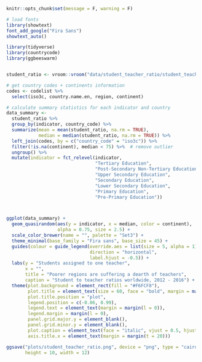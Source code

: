 
```r
knitr::opts_chunk$set(message = F, warning = F)
```


```r
# load fonts
library(showtext)
font_add_google("Fira Sans")
showtext_auto()
```


```r
library(tidyverse)
library(countrycode)
library(ggbeeswarm)


student_ratio <- vroom::vroom("data/student_teacher_ratio/student_teacher_ratio.csv")

# get country codes + continents information
codes <- codelist %>%
  select(iso3c, country.name.en, region, continent)

# calculate summary statistics for each indicator and country
data_summary <-
  student_ratio %>%
  group_by(indicator, country_code) %>%
  summarize(mean = mean(student_ratio, na.rm = TRUE), 
            median = median(student_ratio, na.rm = TRUE)) %>%
  left_join(codes, by = c("country_code" = "iso3c")) %>%
  filter(!is.na(continent), median < 75) %>%  # remove outlier
  ungroup() %>% 
  mutate(indicator = fct_relevel(indicator,
                                 "Tertiary Education", 
                                 "Post-Secondary Non-Tertiary Education",
                                 "Upper Secondary Education", 
                                 "Secondary Education", 
                                 "Lower Secondary Education",
                                 "Primary Education", 
                                 "Pre-Primary Education"))



ggplot(data_summary) +
  geom_quasirandom(aes(y = indicator, x = median, color = continent), 
                   alpha = 0.75, size = 2.5) +
  scale_color_brewer(name = "", palette = "Set3") + 
  theme_minimal(base_family = "Fira sans", base_size = 45) +
  guides(colour = guide_legend(override.aes = list(size = 5, alpha = 1), 
                               direction = "horizontal",
                               label.hjust = -0.5)) +
  labs(y = "Students assigned to one teacher", 
       x = "",
       title = "Poorer regions are suffering a dearth of teachers",
       caption = "Student to teacher ratios worldwide, 2012 - 2016") +
  theme(plot.background = element_rect(fill = "#F6FCF8"),
        plot.title = element_text(size = 60, face = "bold", margin = margin(b = 0)),
        plot.title.position = "plot",
        legend.position = c(-0.06, 0.99),
        legend.text = element_text(margin = margin(l = 0)),
        legend.margin = margin(l = 0),
        panel.grid.major.y = element_blank(),
        panel.grid.minor.y = element_blank(),
        plot.caption = element_text(face = "italic", vjust = 0.5, hjust = 1),
        axis.title.x = element_text(margin = margin(t = 20)))

ggsave("plots/student_teacher_ratio.png", device = "png", type = "cairo", 
       height = 10, width = 12)
```

